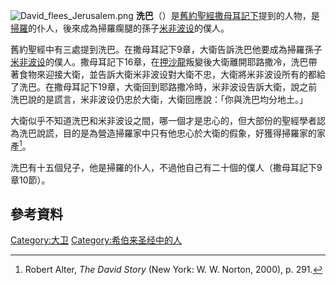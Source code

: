 [[File:David_flees_Jerusalem.png|thumb]]
'''洗巴'''（{{lang-he|ציבא}}）是[[舊約聖經|舊約聖經]][[撒母耳記下|撒母耳記下]]提到的人物，是[[掃羅|掃羅]]的仆人，後來成為掃羅瘸腿的孫子[[米非波设|米非波设]]的僕人。

舊約聖經中有三處提到洗巴。在撒母耳記下9章，大衛告訴洗巴他要成為掃羅孫子[[米非波设|米非波设]]的僕人。撒母耳記下16章，在[[押沙龍|押沙龍]]叛變後大衛離開耶路撒冷，洗巴帶著食物來迎接大衛，並告訴大衛米非波设對大衛不忠，大衛將米非波设所有的都給了洗巴。在撒母耳記下19章，大衛回到耶路撒冷時，米非波设告訴大衛，說之前洗巴說的是謊言，米非波设仍忠於大衛，大衛回應說：「你與洗巴均分地土。」

大衛似乎不知道洗巴和米非波设之間，哪一個才是忠心的，但大部份的聖經學者認為洗巴說謊，目的是為營造掃羅家中只有他忠心於大衛的假象，好獲得掃羅家的家產<ref>Robert Alter, ''The David Story'' (New York: W. W. Norton, 2000), p. 291.</ref>。

洗巴有十五個兒子，他是掃羅的仆人，不過他自己有二十個的僕人（撒母耳記下9章10節）。

==參考資料==
{{reflist}}

[[Category:大卫|Category:大卫]]
[[Category:希伯来圣经中的人|Category:希伯来圣经中的人]]